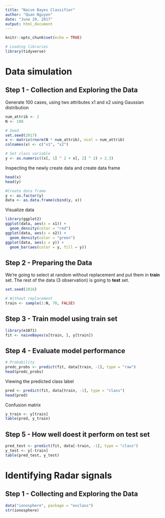 ```yaml
---
title: "Naive Bayes Classifier"
author: "Quan Nguyen"
date: "June 29, 2017"
output: html_document
---
```


```r
knitr::opts_chunk$set(echo = TRUE)
```
```r
# Loading libraries
library(tidyverse)
```

# Data simulation
## Step 1 - Collection and Exploring the Data
Generate 100 cases, using two attributes x1 and x2 using Gaussian distribution

```r
num_attrib <- 2
N <- 100

# Seed
set.seed(2017)
x <- matrix(rnorm(N * num_attrib), ncol = num_attrib)
colnames(x) <- c("x1", "x2")

# Set class variable
y <- as.numeric((x[, 1] ^ 2 + x[, 2] ^ 2) > 2.3)
```

Inspecting the newly create data and create data frame
```r
head(x)
head(y)

#Create data frame
y <- as.factor(y)
data <- as.data.frame(cbind(y, x))
```

Visualize data
```r
library(ggplot2)
ggplot(data, aes(x = x1)) +
  geom_density(color = "red")
ggplot(data, aes(x = x2)) +
  geom_density(color = "green")
ggplot(data, aes(x = y)) +
  geom_bar(aes(color = y, fill = y))
```

## Step 2 - Preparing the Data

We're going to select  at random without replacement and put them in **train** set. The rest of the data (3 observation) is going to **test** set.

```r
set.seed(2016)

# Without replacement
train <- sample(1:N, 70, FALSE)
```

## Step 3 - Train model using **train** set
```r
library(e1071)
fit <- naiveBayes(x[train, ], y[train])
```

## Step 4 - Evaluate model performance
```r
# Probability
predc_probs <- predict(fit, data[train, -1], type = "raw")
head(predc_probs)
```

Viewing the predicted class label

```r
pred <- predict(fit, data[train, -1], type = "class")
head(pred)
```

Confusion matrix
```r
y_train <- y[train]
table(pred, y_train)
```


## Step 5 - How well doest it perform on **test** set
```r
pred_test <- predict(fit, data[-train, -1], type = "class")
y_test <- y[-train]
table(pred_test, y_test)
```


# Identifying Radar signals
## Step 1 - Collecting and Exploring the Data
```r
data("ionosphere", package = "evclass")
str(ionosphere)
```












